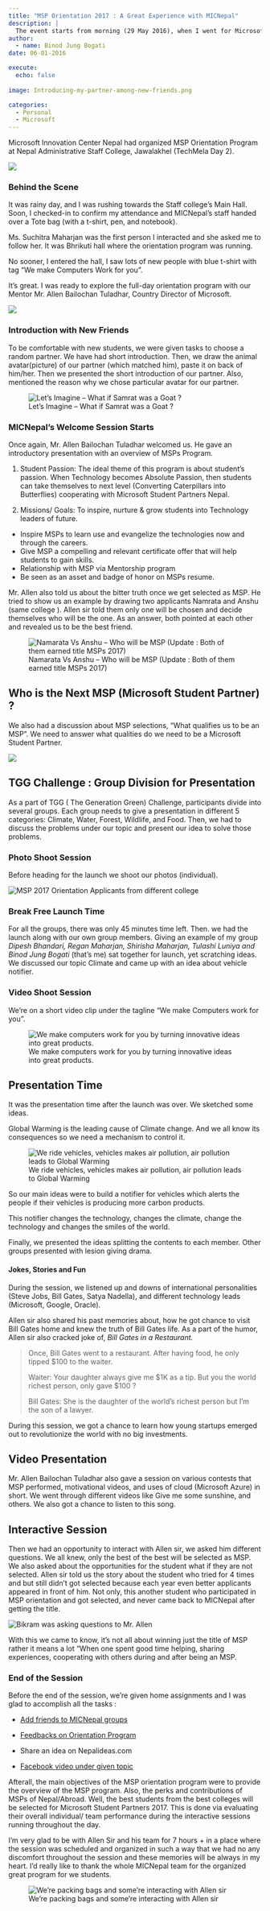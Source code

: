 ```yaml
---
title: "MSP Orientation 2017 : A Great Experience with MICNepal"
description: |
  The event starts from morning (29 May 2016), when I went for Microsoft Student Partners (MSP) orientation program.
author:
  - name: Binod Jung Bogati
date: 06-01-2016

execute: 
  echo: false
    
image: Introducing-my-partner-among-new-friends.png

categories:
  - Personal
  - Microsoft
---
```


Microsoft Innovation Center Nepal had organized MSP Orientation Program at Nepal Administrative Staff College, Jawalakhel (TechMela Day 2).

![](Microsoft-Student-Partner.png)

### Behind the Scene

It was rainy day, and I was rushing towards the Staff college's Main Hall. Soon, I checked-in to confirm my attendance and MICNepal's staff handed over a Tote bag (with a t-shirt, pen, and notebook).

Ms. Suchitra Maharjan was the first person I interacted and she asked me to follow her. It was Bhrikuti hall where the orientation program was running.

No sooner, I entered the hall, I saw lots of new people with blue t-shirt with tag "We make Computers Work for you".

It's great. I was ready to explore the full-day orientation program with our Mentor Mr. Allen Bailochan Tuladhar, Country Director of Microsoft.

![](We-make-computers-work-for-you.png)

### Introduction with New Friends

To be comfortable with new students, we were given tasks to choose a random partner. We have had short introduction. Then, we draw the animal avatar(picture) of our partner (which matched him), paste it on back of him/her. Then we presented the short introduction of our partner. Also, mentioned the reason why we chose particular avatar for our partner.

![Let's Imagine -- What if Samrat was a Goat ?](Introducing-my-partner-among-new-friends.png)

### MICNepal's Welcome Session Starts

Once again, Mr. Allen Bailochan Tuladhar welcomed us. He gave an introductory presentation with an overview of MSPs Program.

1.  Student Passion: The ideal theme of this program is about student's passion. When Technology becomes Absolute Passion, then students can take themselves to next level (Converting Caterpillars into Butterflies) cooperating with Microsoft Student Partners Nepal.

2.  Missions/ Goals: To inspire, nurture & grow students into Technology leaders of future.

-   Inspire MSPs to learn use and evangelize the technologies now and through the careers.
-   Give MSP a compelling and relevant certificate offer that will help students to gain skills.
-   Relationship with MSP via Mentorship program
-   Be seen as an asset and badge of honor on MSPs resume.

Mr. Allen also told us about the bitter truth once we get selected as MSP. He tried to show us an example by drawing two applicants Namrata and Anshu (same college ). Allen sir told them only one will be chosen and decide themselves who will be the one. As an answer, both pointed at each other and revealed us to be the best friend.

![Namarata Vs Anshu -- Who will be MSP (Update : Both of them earned title MSPs 2017)](namrata-and-anshu.jpg)

## Who is the Next MSP (Microsoft Student Partner) ?

We also had a discussion about MSP selections, "What qualifies us to be an MSP". We need to answer what qualities do we need to be a Microsoft Student Partner.

![](What-qualifies-to-be-MSP.jpg)

## TGG Challenge : Group Division for Presentation

As a part of TGG ( The Generation Green) Challenge, participants divide into several groups. Each group needs to give a presentation in different 5 categories: Climate, Water, Forest, Wildlife, and Food. Then, we had to discuss the problems under our topic and present our idea to solve those problems.

### Photo Shoot Session

Before heading for the launch we shoot our photos (individual).

![MSP 2017 Orientation Applicants from different college](msp-orientation-applicants.png)\

### Break Free Launch Time

For all the groups, there was only 45 minutes time left. Then. we had the launch along with our own group members. Giving an example of my group *Dipesh Bhandari, Regan Maharjan, Shirisha Maharjan, Tulashi Luniya and Binod Jung Bogati* (that's me) sat together for launch, yet scratching ideas. We discussed our topic Climate and came up with an idea about vehicle notifier.\

### Video Shoot Session

We're on a short video clip under the tagline "We make Computers work for you".

![We make computers work for you by turning innovative ideas into great products.](video-shoot-with-tagline.jpg)

## Presentation Time

It was the presentation time after the launch was over. We sketched some ideas.

Global Warming is the leading cause of Climate change. And we all know its consequences so we need a mechanism to control it.

![We ride vehicles, vehicles makes air pollution, air pollution leads to Global Warming](TGG-Nepalideas-to-control-air-pollution.png)

So our main ideas were to build a notifier for vehicles which alerts the people if their vehicles is producing more carbon products.

This notifier changes the technology, changes the climate, change the technology and changes the smiles of the world.

Finally, we presented the ideas splitting the contents to each member. Other groups presented with lesion giving drama.

#### Jokes, Stories and Fun

During the session, we listened up and downs of international personalities (Steve Jobs, Bill Gates, Satya Nadella), and different technology leads (Microsoft, Google, Oracle).

Allen sir also shared his past memories about, how he got chance to visit Bill Gates home and knew the truth of Bill Gates life. As a part of the humor, Allen sir also cracked joke of, *Bill Gates in a Restaurant.*

> Once, Bill Gates went to a restaurant. After having food, he only tipped \$100 to the waiter.
>
> Waiter: Your daughter always give me \$1K as a tip. But you the world richest person, only gave \$100 ?
>
> Bill Gates: She is the daughter of the world's richest person but I'm the son of a lawyer.

During this session, we got a chance to learn how young startups emerged out to revolutionize the world with no big investments.

## Video Presentation

Mr. Allen Bailochan Tuladhar also gave a session on various contests that MSP performed, motivational videos, and uses of cloud (Microsoft Azure) in short. We went through different videos like Give me some sunshine, and others. We also got a chance to listen to this song.

## Interactive Session

Then we had an opportunity to interact with Allen sir, we asked him different questions. We all knew, only the best of the best will be selected as MSP. We also asked about the opportunities for the student what if they are not selected. Allen sir told us the story about the student who tried for 4 times and but still didn't got selected because each year even better applicants appeared in front of him. Not only, this another student who participated in MSP orientation and got selected, and never came back to MICNepal after getting the title.

![Bikram was asking questions to Mr. Allen](interaction-with-Allen-sir.jpg)\

With this we came to know, it's not all about winning just the title of MSP rather it means a lot "When one spent good time helping, sharing experiences, cooperating with others during and after being an MSP.

### End of the Session

Before the end of the session, we're given home assignments and I was glad to accomplish all the tasks :

-   [Add friends to MICNepal groups](https://bjungbogati.com.np/go/micnepal-group/)

-   [Feedbacks on Orientation Program](https://bjungbogati.com.np/go/msp-orientation-feedbacks/)

-   Share an idea on Nepalideas.com

-   [Facebook video under given topic](https://bjungbogati.com.np/go/fb-video-media/)

Afterall, the main objectives of the MSP orientation program were to provide the overview of the MSP program. Also, the perks and contributions of MSPs of Nepal/Abroad. Well, the best students from the best colleges will be selected for Microsoft Student Partners 2017. This is done via evaluating their overall individual/ team performance during the interactive sessions running throughout the day.

I'm very glad to be with Allen Sir and his team for 7 hours + in a place where the session was scheduled and organized in such a way that we had no any discomfort throughout the session and these memories will be always in my heart. I'd really like to thank the whole MICNepal team for the organized great program for we students.

![We're packing bags and some're interacting with Allen sir](End-of-Session-MSP-Orientation.jpg)
